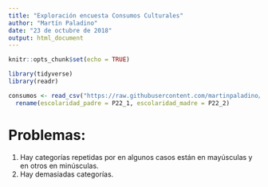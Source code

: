 ```yaml
---
title: "Exploración encuesta Consumos Culturales"
author: "Martín Paladino"
date: "23 de octubre de 2018"
output: html_document
---
```


```r
knitr::opts_chunk$set(echo = TRUE)
```

```r
library(tidyverse)
library(readr)

consumos <- read_csv("https://raw.githubusercontent.com/martinpaladino/consumos_culturales/master/datos/base_consumos_culturales.csv") %>% 
  rename(escolaridad_padre = P22_1, escolaridad_madre = P22_2) 

```

# Problemas: 

1. Hay categorías repetidas por en algunos casos están en mayúsculas y en otros en minúsculas. 
2. Hay demasiadas categorías. 

